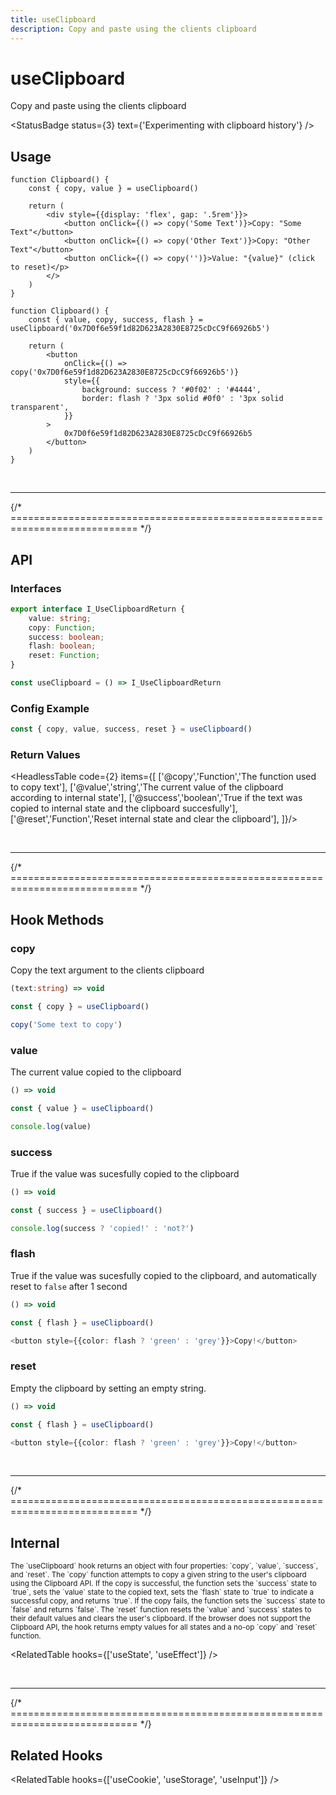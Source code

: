 ```yaml
---
title: useClipboard
description: Copy and paste using the clients clipboard
---
```



# 

<MainText>
<h1>useClipboard</h1>
Copy and paste using the clients clipboard
</MainText>



<!--meta-section-break-->

<StatusBadge status={3} text={'Experimenting with clipboard history'} />


## Usage

<Tabs>



<TabItem value='simple' label='Simple'>

```tsx live
function Clipboard() {
    const { copy, value } = useClipboard()

    return (
        <div style={{display: 'flex', gap: '.5rem'}}>
            <button onClick={() => copy('Some Text')}>Copy: "Some Text"</button>
            <button onClick={() => copy('Other Text')}>Copy: "Other Text"</button>
            <button onClick={() => copy('')}>Value: "{value}" (click to reset)</p>
        </>
    )
}
```

</TabItem>

<TabItem value='adv' label='Advanced'>

```tsx live
function Clipboard() {
    const { value, copy, success, flash } = useClipboard('0x7D0f6e59f1d82D623A2830E8725cDcC9f66926b5')

    return (
        <button 
            onClick={() => copy('0x7D0f6e59f1d82D623A2830E8725cDcC9f66926b5')}
            style={{
                background: success ? '#0f02' : '#4444',
                border: flash ? '3px solid #0f0' : '3px solid transparent',
            }}
        >
            0x7D0f6e59f1d82D623A2830E8725cDcC9f66926b5
        </button>
    )
}
```

</TabItem>

</Tabs>









<br />
<hr />
{/* ============================================================================ */}


## API 

### Interfaces
```ts
export interface I_UseClipboardReturn {
    value: string;
    copy: Function;
    success: boolean;
    flash: boolean;
    reset: Function;
}

const useClipboard = () => I_UseClipboardReturn 
```

### Config Example

```ts
const { copy, value, success, reset } = useClipboard()
```


### Return Values


<HeadlessTable code={2} items={[
    ['@copy','Function','The function used to copy text'],
    ['@value','string','The current value of the clipboard according to internal state'],
    ['@success','boolean','True if the text was copied to internal state and the clipboard succesfully'],
    ['@reset','Function','Reset internal state and clear the clipboard'],
]}/>








<br />
<hr />
{/* ============================================================================ */}


## Hook Methods

<Card>

### copy
Copy the text argument to the clients clipboard

```ts
(text:string) => void 
```
```ts
const { copy } = useClipboard()

copy('Some text to copy')
```
</Card>


<Card>

### value
The current value copied to the clipboard

```ts
() => void 
```
```ts
const { value } = useClipboard()

console.log(value)
```

</Card>

<Card>

### success
True if the value was sucesfully copied to the clipboard

```ts
() => void 
```
```ts
const { success } = useClipboard()

console.log(success ? 'copied!' : 'not?')
```

</Card>

<Card>

### flash
True if the value was sucesfully copied to the clipboard, and automatically reset to `false` after
1 second

```ts
() => void 
```
```ts
const { flash } = useClipboard()

<button style={{color: flash ? 'green' : 'grey'}}>Copy!</button>
```

</Card>

<Card>

### reset
Empty the clipboard by setting an empty string.

```ts
() => void 
```
```ts
const { flash } = useClipboard()

<button style={{color: flash ? 'green' : 'grey'}}>Copy!</button>
```

</Card>





<br />
<hr />
{/* ============================================================================ */}


## Internal

<StatusBadge status={0} />

<small>
The `useClipboard` hook returns an object with four properties: `copy`, `value`, `success`, and 
`reset`. The `copy` function attempts to copy a given string to the user's clipboard using the 
Clipboard API. If the copy is successful, the function sets the `success` state to `true`, sets 
the `value` state to the copied text, sets the `flash` state to `true` to indicate a successful 
copy, and returns `true`. If the copy fails, the function sets the `success` state to `false` and 
returns `false`. The `reset` function resets the `value` and `success` states to their default 
values and clears the user's clipboard. If the browser does not support the Clipboard API, the hook 
returns empty values for all states and a no-op `copy` and `reset` function.
</small>

<RelatedTable hooks={['useState', 'useEffect']} />


<br />
<hr />
{/* ============================================================================ */}


## Related Hooks


<RelatedTable hooks={['useCookie', 'useStorage', 'useInput']} />
